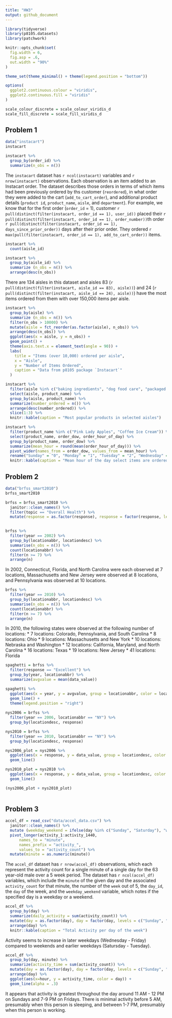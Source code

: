 ```yaml
---
title: "HW3"
output: github_document
---
```


```r
library(tidyverse)
library(p8105.datasets)
library(patchwork)

knitr::opts_chunk$set(
  fig.width = 6,
  fig.asp = .6,
  out.width = "90%"
)

theme_set(theme_minimal() + theme(legend.position = "bottom"))

options(
  ggplot2.continuous.colour = "viridis",
  ggplot2.continuous.fill = "viridis"
)

scale_colour_discrete = scale_colour_viridis_d
scale_fill_discrete = scale_fill_viridis_d
```

## Problem 1

```r
data("instacart") 
instacart

instacart %>% 
  group_by(order_id) %>% 
  summarize(n_obs = n()) 
```

The `instacart` dataset has `r ncol(instacart)` variables and `r nrow(instacart)` observations. Each observation is an item added to an Instacart order. The dataset describes those orders in terms of which items had been previously ordered by ths customer (`reordered`), in what order they were added to the cart (`add_to_cart_order`), and additional product details (`product id`, `product_name`, `aisle`, and `department`). For example, we know that for the first order (`order_id` = 1), customer `r pull(distinct(filter(instacart, order_id == 1), user_id))` placed their `r pull(distinct(filter(instacart, order_id == 1), order_number))`th order `r pull(distinct(filter(instacart, order_id == 1), days_since_prior_order))` days after their prior order. They ordered `r max(pull(filter(instacart, order_id == 1), add_to_cart_order))` items. 

```r
instacart %>% 
  count(aisle_id)

instacart %>% 
  group_by(aisle_id) %>% 
  summarize (n_obs = n()) %>% 
  arrange(desc(n_obs))
```

There are 134 aisles in this dataset and aisles 83 (`r pull(distinct(filter(instacart, aisle_id == 83), aisle))`) and 24 (`r pull(distinct(filter(instacart, aisle_id == 24), aisle))`) have the most items ordered from them with over 150,000 items per aisle. 

```r
instacart %>% 
  group_by(aisle) %>% 
  summarize (n_obs = n()) %>% 
  filter(n_obs > 10000) %>% 
  mutate(aisle = fct_reorder(as.factor(aisle), n_obs)) %>% 
  arrange(desc(n_obs)) %>% 
  ggplot(aes(x = aisle, y = n_obs)) +
  geom_point() + 
  theme(axis.text.x = element_text(angle = 90)) +
  labs(
    title = "Items (over 10,000) ordered per aisle", 
    x = "Aisle", 
    y = "Number of Items Ordered", 
    caption = "Data from p8105 package `Instacart`"
  ) 
```

```r
instacart %>% 
  filter(aisle %in% c("baking ingredients", "dog food care", "packaged vegetables fruits")) %>% 
  select(aisle, product_name) %>% 
  group_by(aisle, product_name) %>% 
  summarize(number_ordered = n()) %>% 
  arrange(desc(number_ordered)) %>% 
  slice(1:3) %>% 
  knitr::kable(caption = "Most popular products in selected aisles")
```

```r
instacart %>% 
  filter(product_name %in% c("Pink Lady Apples", "Coffee Ice Cream")) %>% 
  select(product_name, order_dow, order_hour_of_day) %>% 
  group_by(product_name, order_dow) %>% 
  summarize(mean_hour = round(mean(order_hour_of_day))) %>% 
  pivot_wider(names_from = order_dow, values_from = mean_hour) %>% 
  rename("Sunday" = "0", "Monday" = "1", "Tuesday" = "2", "Wednesday" = "3", "Thursday" = "4", "Friday" = "5", "Saturday" = "6") %>% 
  knitr::kable(caption = "Mean hour of the day select items are ordered")
```

## Problem 2

```r
data("brfss_smart2010") 
brfss_smart2010

brfss = brfss_smart2010 %>% 
  janitor::clean_names() %>% 
  filter(topic == "Overall Health") %>% 
  mutate(response = as.factor(response), response = factor(response, levels = c("Poor", "Fair", "Good", "Very good", "Excellent")))
  
```

```r
brfss %>% 
  filter(year == 2002) %>% 
  group_by(locationabbr, locationdesc) %>% 
  summarise(n_obs = n()) %>% 
  count(locationabbr) %>% 
  filter(n >= 7) %>% 
  arrange(n)
```

In 2002, Connecticut, Florida, and North Carolina were each observed at 7 locations, Massachusetts and New Jersey were observed at 8 locations, and Pennsylvania was observed at 10 locations. 

```r
brfss %>% 
  filter(year == 2010) %>% 
  group_by(locationabbr, locationdesc) %>% 
  summarise(n_obs = n()) %>% 
  count(locationabbr) %>% 
  filter(n >= 7) %>% 
  arrange(n)
```

In 2010, the following states were observed at the following number of locations: 
* 7 locations: Colorado, Pennsylvania, and South Carolina 
* 8 locations: Ohio 
* 9 locations: Massachusetts and New York 
* 10 locations: Nebraska and Washington 
* 12 locations: California, Maryland, and North Carolina 
* 16 locations: Texas 
* 19 locations: New Jersey 
* 41 locations: Florida 

```r
spaghetti = brfss %>% 
  filter(response == "Excellent") %>% 
  group_by(year, locationabbr) %>% 
  summarize(avgvalue = mean(data_value))

spaghetti %>% 
  ggplot(aes(x = year, y = avgvalue, group = locationabbr, color = locationabbr)) + 
  geom_line() +
  theme(legend.position = "right")
  
nys2006 = brfss %>% 
  filter(year == 2006, locationabbr == "NY") %>% 
  group_by(locationdesc, response) 

nys2010 = brfss %>% 
  filter(year == 2010, locationabbr == "NY") %>% 
  group_by(locationdesc, response) 

nys2006_plot = nys2006 %>% 
  ggplot(aes(x = response, y = data_value, group = locationdesc, color = locationdesc)) + 
  geom_line()

nys2010_plot = nys2010 %>% 
  ggplot(aes(x = response, y = data_value, group = locationdesc, color = locationdesc)) + 
  geom_line()

(nys2006_plot + nys2010_plot)
  
```

## Problem 3

```r
accel_df = read_csv("data/accel_data.csv") %>% 
  janitor::clean_names() %>% 
  mutate (weekday_weekend = ifelse(day %in% c("Sunday", "Saturday"), "weekend", "weekday")) %>% 
  pivot_longer(activity_1:activity_1440, 
      names_to = "minute", 
      names_prefix = "activity_", 
      values_to = "activity_count") %>% 
  mutate(minute = as.numeric(minute)) 
```

The `accel_df` dataset has `r nrow(accel_df)` observations, which each represent the activity count for a single minute of a single day for the 63 year-old male over a 5 week period. The dataset has `r ncol(accel_df)` variables, which include the `minute` of the given day and the associated `activity_count` for that minute, the number of the `week` out of 5, the `day_id`, the `day` of the week, and the `weekday_weekend` variable, which notes if the specified day is a weekday or a weekend. 

```r
accel_df %>% 
  group_by(day) %>% 
  summarize(daily_activity = sum(activity_count)) %>% 
  mutate(day = as.factor(day), day = factor(day, levels = c("Sunday", "Monday", "Tuesday", "Wednesday", "Thursday", "Friday", "Saturday"))) %>% 
  arrange(day) %>% 
  knitr::kable(caption = "Total Activity per day of the week")
```

Activity seems to increase in later weekdays (Wednesday - Friday) compared to weekends and earlier weekdays (Satursday - Tuesday). 

```r
accel_df %>% 
  group_by(day, minute) %>% 
  summarize(activity_time = sum(activity_count)) %>% 
  mutate(day = as.factor(day), day = factor(day, levels = c("Sunday", "Monday", "Tuesday", "Wednesday", "Thursday", "Friday", "Saturday")), hour = minute/60) %>% 
  arrange(day) %>% 
  ggplot(aes(x=hour, y = activity_time, color = day)) +
  geom_line(alpha = .3)
```

It appears that activity is greatest throughout the day around 11 AM - 12 PM on Sundays and 7-9 PM on Fridays. There is minimal activity before 5 AM, presumably when this person is sleeping, and between 1-7 PM, presumably when this person is working. 


